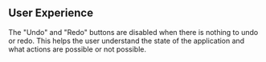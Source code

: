 ## User Experience

The "Undo" and "Redo" buttons are disabled when there is nothing to undo or redo. This helps the user understand the state of the application and what actions are possible or not possible.
